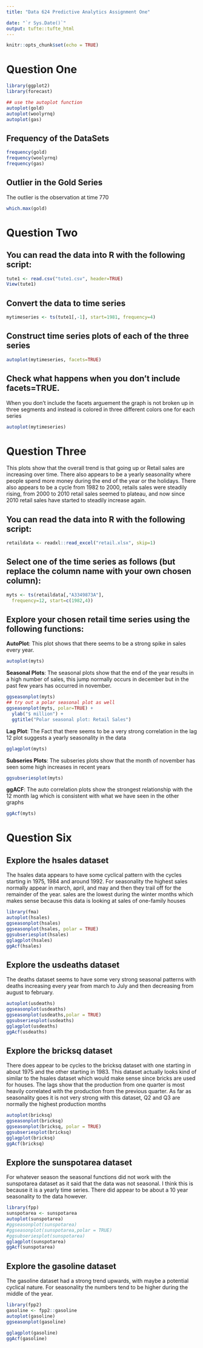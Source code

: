 ```yaml
---
title: "Data 624 Predictive Analytics Assignment One"

date: "`r Sys.Date()`"
output: tufte::tufte_html
---
```


```r
knitr::opts_chunk$set(echo = TRUE)
```

# Question One
```r

library(ggplot2)
library(forecast)

## use the autoplot function
autoplot(gold)
autoplot(woolyrnq)
autoplot(gas)


```

## Frequency of the DataSets
```r
frequency(gold)
frequency(woolyrnq)
frequency(gas)
```

## Outlier in the Gold Series
The outlier is the observation at time 770

```r
which.max(gold)
```


# Question Two 

## You can read the data into R with the following script:
```r
tute1 <- read.csv("tute1.csv", header=TRUE)
View(tute1)
```


## Convert the data to time series
```r

mytimeseries <- ts(tute1[,-1], start=1981, frequency=4)

```


## Construct time series plots of each of the three series

```r
autoplot(mytimeseries, facets=TRUE)
```


## Check what happens when you don’t include facets=TRUE.
When you don't include the facets arguement the graph is not broken up in three segments and instead is colored in three different colors one for each series
```r
autoplot(mytimeseries)
```

# Question Three

This plots show that the overall trend is that going up or Retail sales are increasing over time. There also appears to be a yearly seasonality where people spend more money during the end of the year or the holidays. There also appears to be a cycle from 1982 to 2000, retails sales were steadily rising, from 2000 to 2010 retail sales seemed to plateau, and now since 2010 retail sales have started to steadily increase again.

## You can read the data into R with the following script:

```r
retaildata <- readxl::read_excel("retail.xlsx", skip=1)

```

## Select one of the time series as follows (but replace the column name with your own chosen column):

```r
myts <- ts(retaildata[,"A3349873A"],
  frequency=12, start=c(1982,4))
```

## Explore your chosen retail time series using the following functions:

**AutoPlot**: This plot shows that there seems to be a strong spike in sales every year.
```r
autoplot(myts)
```

**Seasonal Plots**: The seasonal plots show that the end of the year results in a high number of sales, this jump normally occurs in december but in the past few years has occurred in november.
```r
ggseasonplot(myts)
## try out a polar seasonal plot as well
ggseasonplot(myts, polar=TRUE) +
  ylab("$ million") +
  ggtitle("Polar seasonal plot: Retail Sales")
```

**Lag Plot**: The Fact that there seems to be a very strong correlation in the lag 12 plot suggests a yearly seasonality in the data
```r
gglagplot(myts)

```

**Subseries Plots**: The subseries plots show that the month of november has seen some high increases in recent years
```r
ggsubseriesplot(myts)
```


**ggACF**: The auto correlation plots show the strongest relationship with the 12 month lag which is consistent with what we have seen in the other graphs

```r

ggAcf(myts)

```

# Question Six

## Explore the hsales dataset
The hsales data appears to have some cyclical pattern with the cycles starting in 1975, 1984 and around 1992. For seasonality the highest sales normally appear in march, april, and may and then they trail off for the remainder of the year. sales are the lowest during the winter months which makes sense because this data is looking at sales of one-family houses
```r
library(fma)
autoplot(hsales)
ggseasonplot(hsales)
ggseasonplot(hsales, polar = TRUE)
ggsubseriesplot(hsales)
gglagplot(hsales)
ggAcf(hsales)

```



## Explore the usdeaths dataset
The deaths dataset seems to have some very strong seasonal patterns with deaths increasing every year from march to July and then decreasing from august to february.
```r
autoplot(usdeaths)
ggseasonplot(usdeaths)
ggseasonplot(usdeaths,polar = TRUE)
ggsubseriesplot(usdeaths)
gglagplot(usdeaths)
ggAcf(usdeaths)

```



## Explore the bricksq dataset
There does appear to be cycles to the bricksq dataset with one starting in about 1975 and the other starting in 1983. This dataset actually looks kind of similar to the hsales dataset which would make sense since bricks are used for houses. The lags show that the production from one quarter is most heavily correlated with the production from the previous quarter. As far as seasonality goes it is not very strong with this dataset, Q2 and Q3 are normally the highest production months
```r
autoplot(bricksq)
ggseasonplot(bricksq)
ggseasonplot(bricksq, polar = TRUE)
ggsubseriesplot(bricksq)
gglagplot(bricksq)
ggAcf(bricksq)

```



## Explore the sunspotarea dataset
For whatever season the seasonal functions did not work with the sunspotarea dataset as it said that the data was not seasonal. I think this is because it is a yearly time series. There did appear to be about a 10 year seasonality to the data however.
```r
library(fpp)
sunspotarea <- sunspotarea
autoplot(sunspotarea)
#ggseasonplot(sunspotarea)
#ggseasonplot(sunspotarea,polar = TRUE)
#ggsubseriesplot(sunspotarea)
gglagplot(sunspotarea)
ggAcf(sunspotarea)

```



## Explore the gasoline dataset
The gasoline dataset had a strong trend upwards, with maybe a potential cyclical nature. For seasonality the numbers tend to be higher during the middle of the year.
```r
library(fpp2)
gasoline <- fpp2::gasoline
autoplot(gasoline)
ggseasonplot(gasoline)

gglagplot(gasoline)
ggAcf(gasoline)

```

